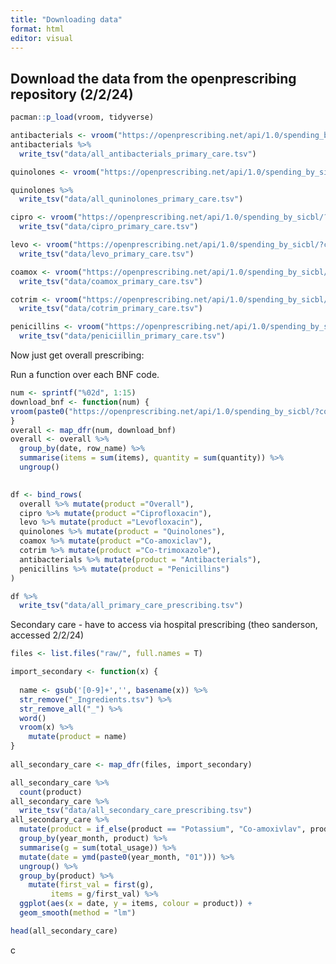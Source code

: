 ```yaml
---
title: "Downloading data"
format: html
editor: visual
---
```


## Download the data from the openprescribing repository (2/2/24)

```r
pacman::p_load(vroom, tidyverse)

antibacterials <- vroom("https://openprescribing.net/api/1.0/spending_by_sicbl/?code=0501&format=csv")
antibacterials %>%
  write_tsv("data/all_antibacterials_primary_care.tsv")

quinolones <- vroom("https://openprescribing.net/api/1.0/spending_by_sicbl/?code=050112&format=csv")

quinolones %>%
  write_tsv("data/all_quninolones_primary_care.tsv")

cipro <- vroom("https://openprescribing.net/api/1.0/spending_by_sicbl/?code=0501120L0&format=csv") %>%
  write_tsv("data/cipro_primary_care.tsv")

levo <- vroom("https://openprescribing.net/api/1.0/spending_by_sicbl/?code=0501120X0&format=csv") %>%
  write_tsv("data/levo_primary_care.tsv")

coamox <- vroom("https://openprescribing.net/api/1.0/spending_by_sicbl/?code=0501013K0&format=csv") %>%
  write_tsv("data/coamox_primary_care.tsv")

cotrim <- vroom("https://openprescribing.net/api/1.0/spending_by_sicbl/?code=0501080D0&format=csv") %>%
  write_tsv("data/cotrim_primary_care.tsv")

penicillins <- vroom("https://openprescribing.net/api/1.0/spending_by_sicbl/?code=050101&format=csv") %>%
  write_tsv("data/peniciillin_primary_care.tsv")

```

Now just get overall prescribing:

Run a function over each BNF code.

```r
num <- sprintf("%02d", 1:15)
download_bnf <- function(num) {
vroom(paste0("https://openprescribing.net/api/1.0/spending_by_sicbl/?code=",num,"&format=csv"))
}
overall <- map_dfr(num, download_bnf)
overall <- overall %>%
  group_by(date, row_name) %>%
  summarise(items = sum(items), quantity = sum(quantity)) %>%
  ungroup()
  
```

```r

df <- bind_rows(
  overall %>% mutate(product ="Overall"),
  cipro %>% mutate(product ="Ciprofloxacin"),
  levo %>% mutate(product ="Levofloxacin"),
  quinolones %>% mutate(product = "Quinolones"),
  coamox %>% mutate(product ="Co-amoxiclav"),
  cotrim %>% mutate(product ="Co-trimoxazole"),
  antibacterials %>% mutate(product = "Antibacterials"),
  penicillins %>% mutate(product = "Penicillins")
)

df %>%
  write_tsv("data/all_primary_care_prescribing.tsv")
```

Secondary care - have to access via hospital prescribing (theo sanderson, accessed 2/2/24)

```r

files <- list.files("raw/", full.names = T)

import_secondary <- function(x) {
  
  name <- gsub('[0-9]+','', basename(x)) %>%
  str_remove("_Ingredients.tsv") %>%
  str_remove_all("_") %>%
  word()
  vroom(x) %>%
    mutate(product = name)
}
  
all_secondary_care <- map_dfr(files, import_secondary)

all_secondary_care %>%
  count(product)
all_secondary_care %>%
  write_tsv("data/all_secondary_care_prescribing.tsv")
all_secondary_care %>%
  mutate(product = if_else(product == "Potassium", "Co-amoxivlav", product)) %>%
  group_by(year_month, product) %>%
  summarise(g = sum(total_usage)) %>%
  mutate(date = ymd(paste0(year_month, "01"))) %>%
  ungroup() %>%
  group_by(product) %>%
    mutate(first_val = first(g),
         items = g/first_val) %>%
  ggplot(aes(x = date, y = items, colour = product)) +
  geom_smooth(method = "lm")

head(all_secondary_care)

```

c
